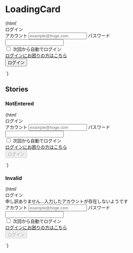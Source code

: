 
<Meta title="Galleries/LoginCard" />

# LoadingCard

<Canvas>
  <Story name="Default">
    {html`
      <div class="card w-96 mx-auto">
        <div class="p-8">
          <form action="#">
            <div class="text-xl my-4 text-center">ログイン</div>
            <label class="mb-4 block">
              <span class="text-sm mb-2 block">アカウント</span>
              <input
                type="text"
                class="text-input w-full"
                placeholder="example@hoge.com"
                aria-required="true"
                required
              />
            </label>
            <label class="mb-4 block">
              <span class="text-sm mb-2 block">パスワード</span>
              <input type="password" class="text-input w-full" required />
            </label>
            <div class="mb-4">
              <label class="flex items-center">
                <input type="checkbox" class="input-check mr-2" />
                <span class="text-sm">次回から自動でログイン</span>
              </label>
            </div>
            <div class="mb-4">
              <a class="text-primary-700 text-sm" href="#"
                >ログインにお困りの方はこちら</a
              >
            </div>
            <input type="submit" class="button w-full" value="ログイン" />
          </form>
        </div>
      </div>
    `}
  </Story>
</Canvas>

## Stories

### NotEntered

<Canvas>
  <Story name="NotEntered">
    {html`
      <div class="card w-96 mx-auto">
        <div class="p-8">
          <form action="#">
            <div class="text-xl my-4 text-center">ログイン</div>
            <label class="mb-4 block">
              <span class="text-sm mb-2 block">アカウント</span>
              <input
                type="text"
                class="text-input w-full"
                placeholder="example@hoge.com"
                aria-required="true"
                required
              />
            </label>
            <label class="mb-4 block">
              <span class="text-sm mb-2 block">パスワード</span>
              <input type="password" class="text-input w-full" required />
            </label>
            <div class="mb-4">
              <label class="flex items-center">
                <input type="checkbox" class="input-check mr-2" />
                <span class="text-sm">次回から自動でログイン</span>
              </label>
            </div>
            <div class="mb-4">
              <a class="text-primary-700 text-sm" href="#"
                >ログインにお困りの方はこちら</a
              >
            </div>
            <input
              type="submit"
              disabled
              class="button w-full"
              value="ログイン"
            />
          </form>
        </div>
      </div>
    `}
  </Story>
</Canvas>

### Invalid

<Canvas>
  <Story name="Invalid">
    {html`
      <div class="card w-96 mx-auto">
        <div class="p-8">
          <form action="#">
            <div class="text-xl my-4 text-center">ログイン</div>
            <div class="rounded-md bg-danger text-xs text-white px-4 py-3 mb-4">
              申し訳ありません...入力したアカウントが存在しないようです
            </div>
            <label class="mb-4 block">
              <span class="text-sm mb-2 block">アカウント</span>
              <input
                type="text"
                class="text-input w-full border-danger bg-danger bg-opacity-5"
                placeholder="example@hoge.com"
                aria-required="true"
                required
              />
            </label>
            <label class="mb-4 block">
              <span class="text-sm mb-2 block">パスワード</span>
              <input type="password" class="text-input w-full" required />
            </label>
            <div class="mb-4">
              <label class="flex items-center">
                <input type="checkbox" class="input-check mr-2" />
                <span class="text-sm">次回から自動でログイン</span>
              </label>
            </div>
            <div class="mb-4">
              <a class="text-primary-700 text-sm" href="#"
                >ログインにお困りの方はこちら</a
              >
            </div>
            <input
              type="submit"
              disabled
              class="button w-full"
              value="ログイン"
            />
          </form>
        </div>
      </div>
    `}
  </Story>
</Canvas>
